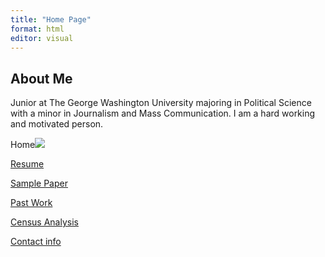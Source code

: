 ```yaml
---
title: "Home Page"
format: html
editor: visual
---
```


## About Me

Junior at The George Washington University majoring in Political Science with a minor in Journalism and Mass Communication. I am a hard working and motivated person.

Home![](Screenshot%202023-01-03%20at%2012.14.50%20PM.png)

[Resume](https://github.com/lsaiz07/mywebsite_saiz/blob/main/Untitled%20document%20(1).pdf)

[Sample Paper](https://lsaiz07.github.io/mywebsite_saiz/Sample_paper2.html)

[Past Work](https://lsaiz07.github.io/mywebsite_saiz/past_work.html)

[Census Analysis](https://lsaiz07.github.io/mywebsite_saiz/census_analysis.html)

[Contact info](https://lsaiz07.github.io/mywebsite_saiz/contact_info.html)
